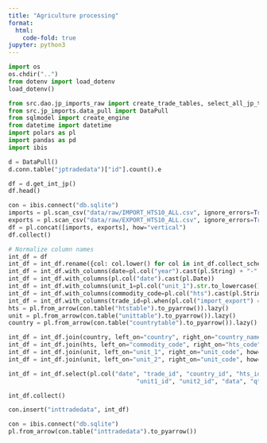 ```yaml
---
title: "Agriculture processing"
format:
  html:
    code-fold: true
jupyter: python3
---
```


```python
import os
os.chdir("..")
from dotenv import load_dotenv
load_dotenv()
```

```python
from src.dao.jp_imports_raw import create_trade_tables, select_all_jp_trade_data
from src.jp_imports.data_pull import DataPull
from sqlmodel import create_engine
from datetime import datetime
import polars as pl
import pandas as pd
import ibis
```

```python
d = DataPull()
d.conn.table("jptradedata")["id"].count().e
```

```python
df = d.get_int_jp()
df.head()
```

```python
con = ibis.connect("db.sqlite")
imports = pl.scan_csv("data/raw/IMPORT_HTS10_ALL.csv", ignore_errors=True)
exports = pl.scan_csv("data/raw/EXPORT_HTS10_ALL.csv", ignore_errors=True)
df = pl.concat([imports, exports], how="vertical")
df.collect()
```

```python
# Normalize column names
int_df = df
int_df = int_df.rename({col: col.lower() for col in int_df.collect_schema().names()})
int_df = int_df.with_columns(date=pl.col("year").cast(pl.String) + "-" + pl.col("month").cast(pl.String) + "-01")
int_df = int_df.with_columns(pl.col("date").cast(pl.Date))
int_df = int_df.with_columns(unit_1=pl.col("unit_1").str.to_lowercase())
int_df = int_df.with_columns(commodity_code=pl.col("hts").cast(pl.String).str.zfill(10).str.replace("'", ""))
int_df = int_df.with_columns(trade_id=pl.when(pl.col("import_export") == "i").then(1).otherwise(2)).rename({"value": "data"})
hts = pl.from_arrow(con.table("htstable").to_pyarrow()).lazy()
unit = pl.from_arrow(con.table("unittable").to_pyarrow()).lazy()
country = pl.from_arrow(con.table("countrytable").to_pyarrow()).lazy()

int_df = int_df.join(country, left_on="country", right_on="country_name", how="left").rename({"id": "country_id"})
int_df = int_df.join(hts, left_on="commodity_code", right_on="hts_code", how="left").rename({"id": "hts_id"})
int_df = int_df.join(unit, left_on="unit_1", right_on="unit_code", how="left").rename({"id": "unit1_id"})
int_df = int_df.join(unit, left_on="unit_2", right_on="unit_code", how="left").rename({"id": "unit2_id"})

int_df = int_df.select(pl.col("date", "trade_id", "country_id", "hts_id",
                                    "unit1_id", "unit2_id", "data", "qty_1", "qty_2"))

int_df.collect()
```

```python
con.insert("inttradedata", int_df)
```

```python
con = ibis.connect("db.sqlite")
pl.from_arrow(con.table("inttradedata").to_pyarrow())
```
